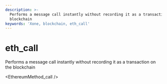 ```yaml
---
description: >-
  Performs a message call instantly without recording it as a transaction on the
  blockchain
keywords: 'Xone, blockchain, eth_call'
---
```

# eth_call

Performs a message call instantly without recording it as a transaction on the blockchain


<EthereumMethod_call />
